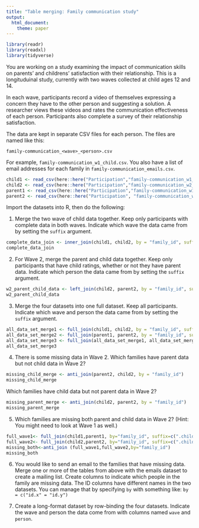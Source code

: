 ```yaml
---
title: "Table merging: Family communication study"
output: 
  html_document:
    theme: paper
---
```

```r
library(readr)
library(readxl)
library(tidyverse)
```
You are working on a study examining the impact of communication skills on parents' and childrens' satisfaction with their relationship. 
This is a longituduinal study, currently with two waves collected at child ages 12 and 14.

In each wave, participants record a video of themselves expressing a concern they have to the other person and suggesting a solution.
A researcher views these videos and rates the communication effectiveness of each person.
Participants also complete a survey of their relationship satisfaction.

The data are kept in separate CSV files for each person.
The files are named like this:

```
family-communication_<wave>_<person>.csv
```

For example, `family-communication_w1_child.csv`.
You also have a list of email addresses for each family in `family-communication_emails.csv`.

```r
child1 <- read_csv(here::here("Participation","family-communication_w1_child.csv"))
child2 <- read_csv(here::here("Participation","family-communication_w2_child.csv"))
parent1 <- read_csv(here::here("Participation","family-communication_w1_parent.csv"))
parent2 <- read_csv(here::here("Participation", "family-communication_w2_parent.csv"))
```

Import the datasets into R, then do the following:

1. Merge the two wave of child data together.
   Keep only participants with complete data in both waves.
   Indicate which wave the data came from by setting the `suffix` argument.
   
```r
complete_data_join <- inner_join(child1, child2, by = "family_id", suffix = c(".1", ".2"))
complete_data_join
```
   
2. For Wave 2, merge the parent and child data together.
   Keep only participants that have child ratings, whether or not they have parent data.
   Indicate which person the data came from by setting the `suffix` argument.
   
```r
w2_parent_child_data <- left_join(child2, parent2, by = "family_id", suffix = c(".child", ".parent"))
w2_parent_child_data
```
   
3. Merge the four datasets into one full dataset.
   Keep all participants.
   Indicate which wave and person the data came from by setting the `suffix` argument.

```r
all_data_set_merge1 <- full_join(child1, child2, by = "family_id", suffix = c(".child_wave1", ".child_wave2"))
all_data_set_merge2 <- full_join(parent1, parent2, by = "family_id", suffix = c(".parent_wave1", ".parent_wave2"))
all_data_set_merge3 <- full_join(all_data_set_merge1, all_data_set_merge2, by = "family_id")
all_data_set_merge3
```
   
4. There is some missing data in Wave 2. 
   Which families have parent data but not child data in Wave 2?
   
```r
missing_child_merge <- anti_join(parent2, child2, by = "family_id")
missing_child_merge
```

   Which families have child data but not parent data in Wave 2?

```r
missing_parent_merge <- anti_join(child2, parent2, by = "family_id")
missing_parent_merge
```


5. Which families are missing both parent and child data in Wave 2?
   (Hint: You might need to look at Wave 1 as well.)

```r
full_wave1<- full_join(child1,parent1, by="family_id", suffix=c(".child1",".parent1"))
full_wave2<- full_join(child2,parent2, by="family_id", suffix=c(".child2",".parent2"))
missing_both<-anti_join (full_wave1,full_wave2,by="family_id")
missing_both
```
   
6. You would like to send an email to the families that have missing data.
   Merge one or more of the tables from above with the emails dataset to create a mailing list.
   Create columns to indicate which people in the family are missing data.
   The ID columns have different names in the two datasets.
   You can manage that by specifying `by` with something like: `by = c("id.x" = "id.y")`
   
7. Create a long-format dataset by row-binding the four datasets.
   Indicate the wave and person the data come from with columns named `wave` and `person`.
